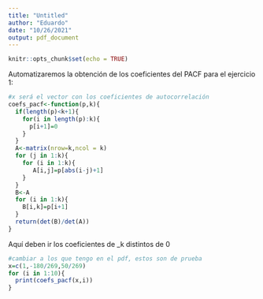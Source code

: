 ```yaml
---
title: "Untitled"
author: "Eduardo"
date: "10/26/2021"
output: pdf_document
---
```


```r
knitr::opts_chunk$set(echo = TRUE)
```

Automatizaremos la obtención de los coeficientes del PACF para el ejercicio 1:
```r
#x será el vector con los coeficientes de autocorrelación
coefs_pacf<-function(p,k){
  if(length(p)<k+1){
    for(i in length(p):k){
      p[i+1]=0
    }
  }
  A<-matrix(nrow=k,ncol = k)
  for (j in 1:k){
    for (i in 1:k){
       A[i,j]=p[abs(i-j)+1]
    }
  }
  B<-A
  for (i in 1:k){
    B[i,k]=p[i+1]
  }
  return(det(B)/det(A))
}
```

Aquí deben ir los coeficientes de \rho_k distintos de 0
```r
#cambiar a los que tengo en el pdf, estos son de prueba
x=c(1,-180/269,50/269)
for (i in 1:10){
  print(coefs_pacf(x,i))
}
```



